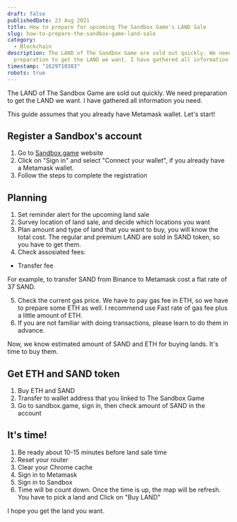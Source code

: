 ```yaml
---
draft: false
publishedDate: 23 Aug 2021
title: How to prepare for upcoming The Sandbox Game's LAND Sale
slug: how-to-prepare-the-sandbox-game-land-sale
category:
  - Blockchain
description: The LAND of The Sandbox Game are sold out quickly. We need
  preparation to get the LAND we want. I have gathered all information you need.
timestamp: "1629710383"
robots: true
---
```

The LAND of The Sandbox Game are sold out quickly. We need preparation to get the LAND we want. I have gathered all information you need.

This guide assumes that you already have Metamask wallet. Let's start!

## Register a Sandbox's account

1. Go to [Sandbox.game](https://www.sandbox.game/) website
2. Click on "Sign in" and select "Connect your wallet", if you already have a Metamask wallet.
3. Follow the steps to complete the registration

## Planning

1. Set reminder alert for the upcoming land sale
2. Survey location of land sale, and decide which locations you want
3. Plan amount and type of land that you want to buy, you will know the total cost. The regular and premium LAND are sold in SAND token, so you have to get them.
4. Check assosiated fees:

* Transfer fee

For example, to transfer SAND from Binance to Metamask cost a flat rate of 37 SAND.

5. Check the current gas price. We have to pay gas fee in ETH, so we have to prepare some ETH as well. I recommend use Fast rate of gas fee plus a little amount of ETH.
6. If you are not familiar with doing transactions, please learn to do them in advance.

Now, we know estimated amount of SAND and ETH for buying lands. It's time to buy them.

## Get ETH and SAND token

1. Buy ETH and SAND
2. Transfer to wallet address that you linked to The Sandbox Game
3. Go to sandbox.game, sign in, then check amount of SAND in the account

## It's time!

1. Be ready about 10-15 minutes before land sale time
2. Reset your router
3. Clear your Chrome cache
4. Sign in to Metamask
5. Sign in to Sandbox
6. Time will be count down. Once the time is up, the map will be refresh. You have to pick a land and Click on "Buy LAND"

I hope you get the land you want.